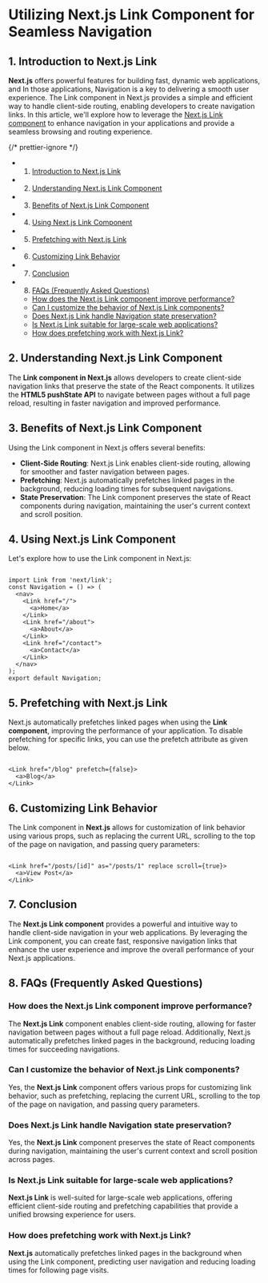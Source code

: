 

# Utilizing Next.js Link Component for Seamless Navigation

## 1. <a name='IntroductiontoNext.jsLink'></a>Introduction to Next.js Link

**Next.js** offers powerful features for building fast, dynamic web applications, and In those applications, Navigation is a key to delivering a smooth user experience. The Link component in Next.js provides a simple and efficient way to handle client-side routing, enabling developers to create navigation links. In this article, we'll explore how to leverage the [Next.js Link component](https://nextjs.org/docs/pages/api-reference/components/link) to enhance navigation in your applications and provide a seamless browsing and routing experience.

{/* prettier-ignore */}
<TOC>
- 1. [Introduction to Next.js Link](#IntroductiontoNext.jsLink)
- 2. [Understanding Next.js Link Component](#UnderstandingNext.jsLinkComponent)
- 3. [Benefits of Next.js Link Component](#BenefitsofNext.jsLinkComponent)
- 4. [Using Next.js Link Component](#UsingNext.jsLinkComponent)
- 5. [Prefetching with Next.js Link](#PrefetchingwithNext.jsLink)
- 6. [Customizing Link Behavior](#CustomizingLinkBehavior)
- 7. [Conclusion](#Conclusion)
- 8. [FAQs (Frequently Asked Questions)](#FAQsFrequentlyAskedQuestions)
  - [How does the Next.js Link component improve performance?](#HowdoestheNext.jsLinkcomponentimproveperformance)
  - [Can I customize the behavior of Next.js Link components?](#CanIcustomizethebehaviorofNext.jsLinkcomponents)
  - [Does Next.js Link handle Navigation state preservation?](#DoesNext.jsLinkhandleNavigationstatepreservation)
  - [Is Next.js Link suitable for large-scale web applications?](#IsNext.jsLinksuitableforlarge-scalewebapplications)
  - [How does prefetching work with Next.js Link?](#HowdoesprefetchingworkwithNext.jsLink)
</TOC>

## 2. <a name='UnderstandingNext.jsLinkComponent'></a>Understanding Next.js Link Component

The **Link component in Next.js** allows developers to create client-side navigation links that preserve the state of the React components. It utilizes the **HTML5 pushState API** to navigate between pages without a full page reload, resulting in faster navigation and improved performance.

## 3. <a name='BenefitsofNext.jsLinkComponent'></a>Benefits of Next.js Link Component

Using the Link component in Next.js offers several benefits:

- **Client-Side Routing**: Next.js Link enables client-side routing, allowing for smoother and faster navigation between pages.
- **Prefetching**: Next.js automatically prefetches linked pages in the background, reducing loading times for subsequent navigations.
- **State Preservation**: The Link component preserves the state of React components during navigation, maintaining the user's current context and scroll position.

## 4. <a name='UsingNext.jsLinkComponent'></a>Using Next.js Link Component

Let's explore how to use the Link component in Next.js:

```

import Link from 'next/link';
const Navigation = () => (
  <nav>
    <Link href="/">
      <a>Home</a>
    </Link>
    <Link href="/about">
      <a>About</a>
    </Link>
    <Link href="/contact">
      <a>Contact</a>
    </Link>
  </nav>
);
export default Navigation;

```

## 5. <a name='PrefetchingwithNext.jsLink'></a>Prefetching with Next.js Link

Next.js automatically prefetches linked pages when using the **Link component**, improving the performance of your application. To disable prefetching for specific links, you can use the prefetch attribute as given below.

```

<Link href="/blog" prefetch={false}>
  <a>Blog</a>
</Link>

```

## 6. <a name='CustomizingLinkBehavior'></a>Customizing Link Behavior

The Link component in **Next.js** allows for customization of link behavior using various props, such as replacing the current URL, scrolling to the top of the page on navigation, and passing query parameters:

```

<Link href="/posts/[id]" as="/posts/1" replace scroll={true}>
  <a>View Post</a>
</Link>

```

## 7. <a name='Conclusion'></a>Conclusion

The **Next.js Link component** provides a powerful and intuitive way to handle client-side navigation in your web applications. By leveraging the Link component, you can create fast, responsive navigation links that enhance the user experience and improve the overall performance of your Next.js applications.

## 8. <a name='FAQsFrequentlyAskedQuestions'></a>FAQs (Frequently Asked Questions)

### <a name='HowdoestheNext.jsLinkcomponentimproveperformance'></a>How does the Next.js Link component improve performance?

The **Next.js Link** component enables client-side routing, allowing for faster navigation between pages without a full page reload. Additionally, Next.js automatically prefetches linked pages in the background, reducing loading times for succeeding navigations.

### <a name='CanIcustomizethebehaviorofNext.jsLinkcomponents'></a>Can I customize the behavior of Next.js Link components?

Yes, the **Next.js Link** component offers various props for customizing link behavior, such as prefetching, replacing the current URL, scrolling to the top of the page on navigation, and passing query parameters.

### <a name='DoesNext.jsLinkhandleNavigationstatepreservation'></a>Does Next.js Link handle Navigation state preservation?

Yes, the **Next.js Link** component preserves the state of React components during navigation, maintaining the user's current context and scroll position across pages.

### <a name='IsNext.jsLinksuitableforlarge-scalewebapplications'></a>Is Next.js Link suitable for large-scale web applications?

**Next.js Link** is well-suited for large-scale web applications, offering efficient client-side routing and prefetching capabilities that provide a unified browsing experience for users.

### <a name='HowdoesprefetchingworkwithNext.jsLink'></a>How does prefetching work with Next.js Link?

**Next.js** automatically prefetches linked pages in the background when using the Link component, predicting user navigation and reducing loading times for following page visits.

